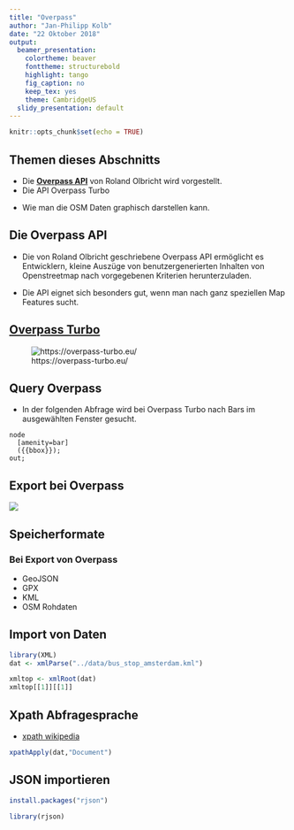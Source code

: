```yaml
---
title: "Overpass"
author: "Jan-Philipp Kolb"
date: "22 Oktober 2018"
output:
  beamer_presentation:
    colortheme: beaver
    fonttheme: structurebold
    highlight: tango
    fig_caption: no
    keep_tex: yes
    theme: CambridgeUS
  slidy_presentation: default
---
```


```r
knitr::opts_chunk$set(echo = TRUE)
```

## Themen dieses Abschnitts

- Die [**Overpass API**](https://wiki.openstreetmap.org/wiki/Overpass_API) von Roland Olbricht wird vorgestellt.
- Die API Overpass Turbo

<!--
- Vorstellung des Openstreetmap (OSM) Projekts
- Vorstellung von Forschung die mit OSM-Daten durchgeführt wurde
- Welche OSM-Daten sind erhältlich?
-->
- Wie man die OSM Daten graphisch darstellen kann.

## Die Overpass API

<!--
This API is perfect to download data on very particular topics.

Wenn man beispielsweise nach speziellen Map Features sucht.
-->

- Die von Roland Olbricht geschriebene Overpass API ermöglicht es Entwicklern, kleine Auszüge von benutzergenerierten Inhalten von Openstreetmap nach vorgegebenen Kriterien herunterzuladen.

- Die API eignet sich besonders gut, wenn man nach ganz speziellen Map Features sucht. 

<!--
Overpass is a read-only API that provides custom selected parts of the OSM data. It can be understood as a database over the web, it uses the fact that OSM is enriched with additional information ranging
from city names to e.g. locations of street lamps or energy generators \citep{schmidt2013extraction}.
If it is the target, to get all bus stops in Amsterdam, then it is possible to download the information from Overpass Turbo (\url{https://overpass-turbo.eu/}), using the key highway and the value bus\_stop.
-->


## [Overpass Turbo](https://overpass-turbo.eu/)

![https://overpass-turbo.eu/](figure/overpassTurbo.PNG)


## Query Overpass

- In der folgenden Abfrage wird bei Overpass Turbo nach Bars im ausgewählten Fenster gesucht. 

```
node
  [amenity=bar]
  ({{bbox}});
out;
```

## Export bei Overpass

![](figure/OverpassExport.PNG)


## Speicherformate 

### Bei Export von Overpass

- GeoJSON
- GPX
- KML
- OSM Rohdaten

## Import von Daten

```r
library(XML)
dat <- xmlParse("../data/bus_stop_amsterdam.kml")
```

```r
xmltop <- xmlRoot(dat)
xmltop[[1]][[1]]
```

## Xpath Abfragesprache

- [xpath wikipedia](https://de.wikipedia.org/wiki/XPath)


```r
xpathApply(dat,"Document")
```


## JSON importieren


```r
install.packages("rjson")
```

```r
library(rjson)

```

